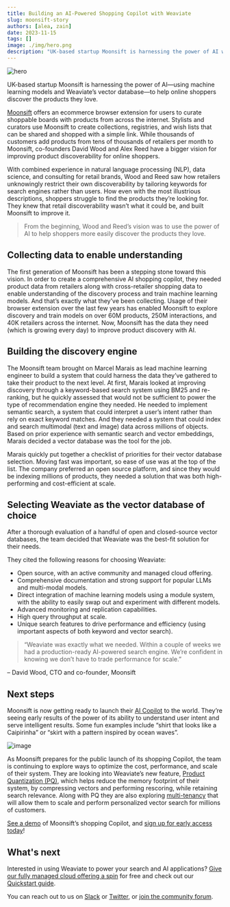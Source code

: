 ```yaml
---
title: Building an AI-Powered Shopping Copilot with Weaviate
slug: moonsift-story
authors: [alea, zain]
date: 2023-11-15
tags: []
image: ./img/hero.png
description: "UK-based startup Moonsift is harnessing the power of AI with Weaviate."
---
```

![hero](img/hero.png)

UK-based startup Moonsift is harnessing the power of AI—using machine learning models and Weaviate’s vector database—to help online shoppers discover the products they love. 

<!-- truncate -->

[Moonsift](https://www.moonsift.com/) offers an ecommerce browser extension for users to curate shoppable boards with products from across the internet. Stylists and curators use Moonsift to create collections, registries, and wish lists that can be shared and shopped with a simple link. While thousands of customers add products from tens of thousands of retailers per month to Moonsift, co-founders David Wood and Alex Reed have a bigger vision for improving product discoverability for online shoppers. 

With combined experience in natural language processing (NLP), data science, and consulting for retail brands, Wood and Reed saw how retailers unknowingly restrict their own discoverability by tailoring keywords for search engines rather than users. How even with the most illustrious descriptions, shoppers struggle to find the products they’re looking for. They knew that retail discoverability wasn’t what it could be, and built Moonsift to improve it. 

> From the beginning, Wood and Reed’s vision was to use the power of AI to help shoppers more easily discover the products they love.

## Collecting data to enable understanding 
The first generation of Moonsift has been a stepping stone toward this vision. In order to create a comprehensive AI shopping copilot, they needed product data from retailers along with cross-retailer shopping data to enable understanding of the discovery process and train machine learning models. And that’s exactly what they’ve been collecting. Usage of their browser extension over the last few years has enabled Moonsift to explore discovery and train models on over 60M products, 250M interactions, and 40K retailers across the internet. Now, Moonsift has the data they need (which is growing every day) to improve product discovery with AI. 

## Building the discovery engine 
The Moonsift team brought on Marcel Marais as lead machine learning engineer to build a system that could harness the data they’ve gathered to take their product to the next level. At first, Marais looked at improving discovery through a keyword-based search system using BM25 and re-ranking, but he quickly assessed that would not be sufficient to power the type of recommendation engine they needed. He needed to implement semantic search, a system that could interpret a user’s intent rather than rely on exact keyword matches. And they needed a system that could index and search multimodal (text and image) data across millions of objects. Based on prior experience with semantic search and vector embeddings, Marais decided a vector database was the tool for the job. 

Marais quickly put together a checklist of priorities for their vector database selection. Moving fast was important, so ease of use was at the top of the list. The company preferred an open source platform, and since they would be indexing millions of products, they needed a solution that was both high-performing and cost-efficient at scale. 

## Selecting Weaviate as the vector database of choice 
After a thorough evaluation of a handful of open and closed-source vector databases, the team decided that Weaviate was the best-fit solution for their needs.

They cited the following reasons for choosing Weaviate:  

* Open source, with an active community and managed cloud offering.
* Comprehensive documentation and strong support for popular LLMs and multi-modal models.
* Direct integration of machine learning models using a module system, with the ability to easily swap out and experiment with different models.
* Advanced monitoring and replication capabilities.
* High query throughput at scale.
* Unique search features to drive performance and efficiency (using important aspects of both keyword and vector search).

> “Weaviate was exactly what we needed. Within a couple of weeks we had a production-ready AI-powered search engine. We’re confident in knowing we don’t have to trade performance for scale.”

– David Wood, CTO and co-founder, Moonsift

## Next steps 
Moonsift is now getting ready to launch their [AI Copilot](https://www.moonsift.com/copilot) to the world. They’re seeing early results of the power of its ability to understand user intent and serve intelligent results. Some fun examples include “shirt that looks like a Caipirinha” or “skirt with a pattern inspired by ocean waves”.

![image](img/image1.png)

As Moonsift prepares for the public launch of its shopping Copilot, the team is continuing to explore ways to optimize the cost, performance, and scale of their system. They are looking into Weaviate’s new feature, [Product Quantization (PQ)](/blog/pq-rescoring), which helps reduce the memory footprint of their system, by compressing vectors and performing rescoring, while retaining search relevance. Along with PQ they are also exploring [multi-tenancy](/blog/multi-tenancy-vector-search) that will allow them to scale and perform personalized vector search for millions of customers. 


[See a demo](https://www.youtube.com/watch?v=hOsBxvV9rvI) of Moonsift’s shopping Copilot, and [sign up for early access today](https://www.moonsift.com/copilot)!


## What's next
Interested in using Weaviate to power your search and AI applications? [Give our fully managed cloud offering a spin](https://console.weaviate.cloud/) for free and check out our [Quickstart guide](/developers/weaviate/quickstart). 

You can reach out to us on [Slack](https://weaviate.io/slack) or [Twitter](https://twitter.com/weaviate_io), or [join the community forum](https://forum.weaviate.io/).

